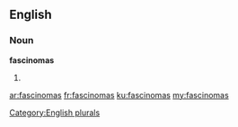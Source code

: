 ==English==

===Noun===
'''fascinomas'''

# {{plural of|fascinoma}}

[[Category:English plurals]]

[[ar:fascinomas]]
[[fr:fascinomas]]
[[ku:fascinomas]]
[[my:fascinomas]]